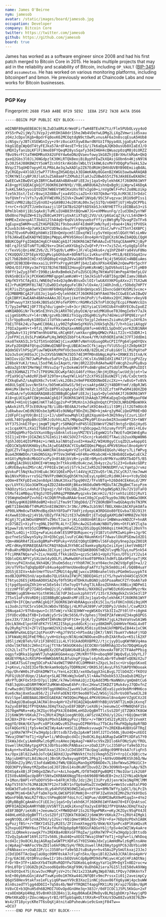 ```yaml
---
name: James O'Beirne
nym: jamesob
avatar: /static/images/board/jamesob.jpg
occupation: Developer
company: Bitcoin Core
twitter: https://twitter.com/jamesob
github: https://github.com/jamesob
board: true
---
```


James has worked as a software engineer since 2008 and had his first patch
merged to Bitcoin Core in 2015. He leads multiple projects that may aid in the
reliability and scalability of Bitcoin, including `OP_VAULT` ([BIP-345]) and
`assumeutxo`. He has worked on various monitoring platforms, including bitcoinperf
and bmon. He previously worked at Chaincode Labs and now works for Bitcoin
businesses.

[BIP-345]: https://github.com/bitcoin/bips/pull/1421#issuecomment-1452814811

---

### PGP Key

Fingerprint: `2688 F5A9 A4BE 0F29 5E92  1E8A 25F2 7A38 A47A D566`

```
-----BEGIN PGP PUBLIC KEY BLOCK-----

mQINBF89g6EBEAC9j9LZuD3a8RLKrWeUFirTwH4BTEuhK7tz/Fle5PUbOLvyy4oO
XYS5rPw2ijWy7i3VzpJjvHtDH3A0dr15heJWb4VDeYwLDMg2LiXgZVmwriid5xau
zO4zJcDpxlKgb+BpdrFq0oxK62MCOqtdgN9ctOwPLvnusAF6a3n8scqEsuA5HUb8
icNSgv/yJBTcXSEWGnIyy+z9rz8ucaXtXywE8wrdNYUzIf9pya4ULjgaEyA7vpCe
hkgG1EgCWpQdT4tyFEJka57ArdF4esET+9z1G/i7k6aDpAJQKbOusUb8XIaEdJ/O
uMQXIyfanibLKFlFi9moE0FYQeqM28ysSqafy3d4IH6H4cQWuazpOzqM8j0iORZZ
fBvU9srFCtaTHHDMRoXX42UF6Y4w6eDNzQVaevfowy1kG8ZhjEBrXHutkMaA+QkQ
qxeQ2Gbs3l0JiJ6NGdpzlK30KLRTQkBeoiBiByphFEwZkXQAsjGObn6n4KjsN9lN
Zv30JS4J88KBW2tYSoWfZcnhStkrAkG8xlWbLtV1k8WL6zxMnYVDQgPafkekL52w
NVqzI7SqUHD7opyHlXLPRbLAe3qJwXADlp2Z67EdRUHjDHVdUVBYB90EmiiqBdAL
ZyCRGEpv4XlGOJz5wP77lRngZHSAEdpLk3EGWeKANy8GGenB2XWGU3awUwARAQAB
tCRKYW1lcyBPJ0JlaXJuZSA8amFtZXMub2JlaXJuZUBwbS5tZT6JAk8EEwEKADkC
GwEECwkIBwQVCgkIBRYCAwEAAh4BAheAFiEEJoj1qaS+Dylekh6KJfJ6OKR61WYF
Al8+gpYCGQEACgkQJfJ6OKR61WYNYQ//YBLaNR8U6AZshnQxBg9jiLWgrwI46DqA
3ukKL5Ak5yyoiQtDZDX7W8EVtW0IKxUXsfB7xIgG9+i/nVgOWlF+Pol2o8NLUikp
fze5k3Sst/IsCrBswjXZd8Bufjxa4VOIsiaZG+XrXO7Qk0wrYQLXcMX3EJ3rDdzC
VofQVmfrvlVfs7yvBJFFWEVRk25IVk+ZkwW71NVp8/95C5Fvqzvac1R1U9dPIss1
2WdIsVM82iBpIIyEnUO2+pGA9BUJ4u20tAL00vJwjS1TQ/n6H8TjU7jHbyDCPPbi
trnrC+rb1PZTJzm9xVaazjilDFIATBzG2QFt6D5kbSJckNYHETTYzi0IBBaS3+iS
BPmlblmbVj1BiSqAx8jTuMCuIU4B83htBQnwW7JG+eXMMeunFq/zIud3DmZynYWF
Ubd8no79qUZW+61SyZ68CwH39YiyUxAtiXTqQj2VU/sX/p6GaCqZjk/cLS4nDW+5
HHMExZxUespAlT3b4U12lhA4qQr6qOVik9oyuebzFYfiyc8WtgMyTQvagPZoTFx6
1gEupxq5WKM+uzEZtHGPEBZ8if9sbouk6F4IdmHPJmN/hydj+0ae4+1NajtPVOSk
KJuxb3c66+dp7aKkIA2FCUD9widou/Pfrg9X9g9grur3SsC/wPrvZT5nYJ4XBPCj
F5bZfEvo6Pu0KEphbWVzIE8nQmVpcm5lIDxqYW1lcy5vYmVpcm5lQGdtYWlsLmNv
bT6JAkwEEwEKADYWIQQmiPWppL4PKV6SHool8no4pHrVZgUCXz6CWwIbAQQLCQgH
BBUKCQgFFgIDAQACHgECF4AACgkQJfJ6OKR61WZfWhAAuIvET6XqCEAmHPKJjByP
hBlrqJStSDToNfTLHB29x+vIKeCuHXYGbg2vZxQF+P/Y++7xi5ZvL+SyUgEplOfe
r/TexVGjQni4NCZV6/ZL7F5qU9/LeMR+jJF/4lq34ks6+/q1hPZ04Fra04VuF8No
CYKUQQUVJZF5EpkYQ2gMvipbOhbuK+8OhNfSic1vKkurdfRi+MtLB/6EE5Gq4Inv
b2l7bB2BdHICHIrX5SRQ8bpE+UgbZ8Vw186FbTMnFBoefAj4j5HS6UCn4NBEuAms
qHOY2E9B3DB+Vmxxai1L9YPYxPrgyHtGMfjb4zIaDsXPXo4XEWk2nQewP0r5pchY
hRD4/D3lFEKyv3m7YQ37BJh67B8Q32HoxgGYpHKsRnWQj3pDV6hoU11p+TJlyHB9
59Fft1wZyg3fHTrI99BziAnRxBm0ekZvFuZUSCQJRg7NtWaFOlWnPepAY0mfpLGV
OVASnBCExlkjPCKkWGVMNFqpgmlamKoWV+tjSmJkSubTvGBTI6gzQWlIamvJ8Bah
1HpfK5Y5CfAy83i/WNE0qTe4xQJqdWvBVuxDclOIrlwUAXVXKPGyAXxv2lTSX2wN
6IJrPuKQM5Mf8i7AE7iEw0DIxhp6guFelBk7vlOx4e/2J4OhJndLLr5Dbdq7HP7Y
HjR7isZStgpAGwrVZmVnNF60HUphbWVzIE8nQmVpcm5lIDxncGdAYXU5Mi5vcmc+
iQJMBBMBCgA2FiEEJoj1qaS+Dylekh6KJfJ6OKR61WYFAmU70eICGwEECwkIBwQV
CgkIBRYCAwEAAh4BAheAAAoJECXyejiketVm1PoP/ifv4bHxx2QYCJNNorv8eyV8
829PvwuyY3XtSU4kJBO5aSCRFofePXMYcrRGMRx5ZkTnPlOCOgTEcpiFMeWVcU2n
T/7py2ePNKIjOF77Eq7du/igmd+jv8+3crjN1YyiaCSlH9IUb4Yn8RYEC0uIpoEZ
eWKQABOGiNr7kcWSnE3hVs2kiARXT6CybyOiW/qradzMKUOueT0J0mgIe9xY7aJk
uijgmSbXMcuY+l4rcNN/gzvKbJ8KEzTn1qyzDGgH0iSyPo74EHeisF9PQ9Ezrynf
li5rVppBuo0yk18EQal1lUfkkcwm4vvCrmV/5ojpl2ekeesZsiuHvLOPjuJ4Y6Jn
FbEiTF6k24Lv7qwHCC00ALLLy90ZfgR4mSgYKUVsJV6k5qhZ6/7/h+h1aziAXqgV
JfQIa2geHV+t+9fzLjNFmvFRxXDqXaxoN0EgXAfu+m6VBILSpDnOCyorKZUB1NAH
2g9Qwkvt31j9YWTmn9hU4PALsRCqK0f/umYAxrgBHpQMW2cPAiLT22c+VZdDRJ+1
/2oFPXCzLOs5LPsWGKwPLHqJW9Q5IbbFt4/Koe4/YM/Xdh9ERIaYAC37FTJddDm1
nko8TmXA5IL3r52f5XSnGOSW2jCixuKNRfvNmYnUGuogORxCPIIfPg64lgmOYQVx
1KvFp2DXQR4fQtqu2G0WuQINBF8+gLUBEACmeICfkjaqycfVlUS5cg1tZk0p6KIF
AQdm5EVlhPSq1PluwTWQkkMzPHfVOcboxXXxKB/8ZDLmCzFu8iG6tlLlMiPqXteP
b2o3u5sHjK0SoJCj3v2XVSb5NN7HJ5D574E3MfM0n8bNgLHqFk+IRNKE351tnA/K
bW3IoviQz7N7JwMuPe0uz5aFU+ZyL1IDaCC/HCslXu5N8IdXIiM47Jf1tzgPVZzy
ZJ8bokYuKJ/tmuLl5odfWLGxIAqetLrUmj8R222DsRdAehwADTxWcgh2xuPGyBvp
w8UaZg5tNYIMeYWglYRVsuIqrTycDokeWz9fPsdmBrg8mCaTSdUlRTMvqRPuIDIt
Tq633GHNAZ17Tn7iTP8SM4JDCwKpfAOiG46fzYHasjNnjHjEKqylwcUdjbjot+lw
rPIaX9Cq7vA0zRF2b4F329Tm+sXwqYWlLkGftZcXfHS1E8uUWZFljV6/CxDctmtb
FZXkqEwhZ/sAq8UX6c7vtnKlvkL2O8s2n9mFP0XDDONeDEzc2Xz++/w8sG+Tv8Vk
m68ULSqOE1uvcNn5ktx/bO5mKaOXwSS/9djvcsaAtpdAK2jY4BDRYnmF/zBpRJWS
AH4iMxlBeYelZcIpRTZu1BPUlo2qAzy5alBCYARWts753ZCzftmFPwGM418OXZD0
Yu4DaA/efyGU6QARAQABiQI8BBgBCgAmFiEEJoj1qaS+Dylekh6KJfJ6OKR61WYF
Al8+gLUCGyAFCQWjmoAACgkQJfJ6OKR61WYE1hAAqb72MhKaEpqInQpXMRgaoF6W
hWhHJ+H1nUjSqWd/mKT7a6Igp2sP+P3MzKn1nJdkqOnQqtCPtDU3LNRbEMBoWXKk
yAAxkihTLfF3cE0Uknp7B/iiBbrBEdAAJte9wfiK9I4mxEiiltDMjilt2GTm0Uc0
Ju8kwbavCmEdN39Dsbe3pMU45s9UN6pF9DnZHiZNO+kjmArq3yM4CiQeGPR0E+BO
z2dFpFCsgYU9jBn1Iji+IJ/ubHTeowMqhlXIg02Xqumnb+h3H2h9oylCzurL1Enf
uddL7407pq0p80cG39RJcOzhhLAZ5/MNpGwZPKy0PlEnavbmIR3xombPY2X+tW8Y
UYf375JnkE7Fg+ijmqWTjHpPjrS8MAQFndP45lOZ8XWnVf2Ndl9ntg5rQbGjHydS
xc1cqaXKYLzXa1ITG8d3VtngGshykGV0K7rq5Ocpgw2/hSzsmyfVtPlzAVi+XL6v
n25RQqbMhzfQxSVXunVBgysb8nklo5ioyVMZ7EV1zEgmW21fxTWzEfuQH1WnEgRu
55I1jxEY0+jDIAZWiS7GImSi1t46CSOV27rG5cnjrka6d8IfTAwiib2uxXNpW8N6
fgShJdO14Q3SPR84z+irWdLkalN8tqIvxd3+HawXZ/WIHU0gyCCsqZD2Lw4appO1
nDD1CW3pNVUKHAbyiRuJAjwEGAEKACYCGyAWIQQmiPWppL4PKV6SHool8no4pHrV
ZgUCZTvT4gUJCb+6LAAKCRAl8no4pHrVZlofEACx66DbkEQGoh/46qrs7LifWPvg
Bua4ZKNWDOn/tAkDN5GXp/Pf5Ve3HFWE+6F4Ro+MXabcHE+k3B4b8QIeQwCuECkZ
mtGXtyMg9n8cMbGGYxzPy3n8tABjbVzR+iysOEr6MynSsNYMkYuz8RXTb4Df5/B5
XaNRgIAcDkUikDHCE+Wtmmp3nTtkksH8z0u4czwL3b4yzc2u/Si23+Gv8akcGDPz
LdRVE8wykoZMSrcAC/FP01Ev1WjoSjSTrkJxCJxR52UJ9KNUDMf/vLYqmtpJrvmz
gVokuPl5NqYAu3tHEuAc3KV1Q6ExPQvtl44VqjKZZXvQ5rlNLZSCyCRJ7/mx7mwH
Wa1NVxPO0svrro5G2fNVFPz0WH3GgQh5KYmJoEsyLnp8H1zRidHHJ4+o+Yc0y5bQ
oOOm+8TKFpDIvm2en8dpklGNuK3Xxa75pq90VZ/fFxVBTq+h26Dd4CEkKeLd/2MY
qv/LUYFXiSGo3GWTKug4ZD2Z48e46RjB6ax96OduOW9rMQUuTACZNgBmCTasyPzm
YAQOzytGcLn4ohd/Ihpxqjr/bFrEbLUQLZnGkc/hRiPvbgdWSpN3J9u72V1UTaFO
UlMxf4imMBqu/E9gSzYD5y6M4q2PRBWwMyqzxkv1WcnHJz/9Jrseh5ziEOJjRuY1
C95WqHeDmbPZvvhbIrkCDQRfPoBuARAArbxeCX0gJCpuQ7kyp9oJ8N/EmNGw38KK
f1NdGyqHK028RRdeBM2+8sUlZfmu9tT30gD8d/Z7YZ8ORdBHTnwQGbAqs9sTN3PK
qWET1I8mGNbfT4MuM15n8I8W2NYc3r3Nc/zMKwJLbS9UlfBELXHAn2ACKFpkOAfa
nP00LkMm0cwTkKMndBqzDkhY8FDaFY7UdYjzdyepLW3RDGUo80fEGvba73DJ913t
4sXww8338vq2j4V16/UDZyfFA762itE37wbNdDtjETxQqEgAXM1dW74MR8ZVe769
RCgXj7CyA3WOoXBM49TvZ96cTJac1rjKLCd48Un6RlBinr1HBWnavkNDZCF+hnAR
zcD7SBZ1+XiyFt+g9NLI9dfRL4LYrZJDhcAw2GIo0aW/NBUTy9Hs+OtFLWYZlq3a
W1pww7z8/mtb5zCDMMWqvUmVRgzHFwGZ2XqJDSiDpgG3060qsitH4CMigl20oV7n
Z6m7Lu4Qij+33Ig+wFaLmidxWlESSMFQURquec+yjV1B7ztohPKIwHipH+sJgr9C
quzfneSzSDwyn5ykyJX+Q3bCypLlvuFzCAW/RAumhKnSf7dwavlOkUPSEmw1d2D1
tQm+ANGRR4f2Eax8gBMaP+PDPuky+VUSEtQ0gtEBMOvlS6FubgVy9nep2qxZ0O1R
vMIrdKmy95MAEQEAAYkCPAQYAQoAJhYhBCaI9amkvg8pXpIeiiXyejiketVmBQJf
PoBuAhsMBQkFo5qAAAoJECXyejiketVm7hEQAKB0O6TmB2VlvqMb7GyLnuP5nk54
FfciRMATNQarw7+2ix/HaUQLffkki8dZo+qzzScSAh1+UpXzTGxs/DTGjzYJ2u14
5QbloQXLNPYCySXLUeS4yOOLFLiMwHwU6Fotko0T0PRkklhdHfLQAx9PhrpxTjMX
S9znvyP4IXndaL9kh4QK/3huOm5doz/rYhbR7HC3ceY04echn2W2VdpFg03+wJ/2
iH/oTVFbxTqDqQp8DFs84ua4go0YmnUUeeBogFaATYz7g3k5m8Oiz4l/bQ8B4uaY
ZOS5jE3IVx+AdntHeYTUsnTZMU1t4gyNEjwxcu1R9BnahelVdszPGm9mSuuypkT4
msdBJQUPRG5nU/aqx8aBo7QLUSkXaIFWjPC3BDEQ4GztiCYS/hywVsO4A5CqS5CM
IT6tyo26ESjkRbmAO0XSAZ4yf0fh5Rz4TDHkXuBGNOjubSPoaaRmCFZfrOoA67a9
Sjtpgd5poUqZXh1HreCbEeS4slV5e7oyQYfuhgT3LkBzoZGhHAncX0BixjNDPmS1
zzzzmPf8lqP27IAbS+OmQ2ijC/v80DruCNn6i/NXX0GIyaYWO3zKdGnmxOMyzrNx
TBDWHjugB5N+mxYGsthK96iSE7dPJm1uxkzphXtVf/13SrXJkNgdkkZsSk5e3lIP
2T5xS1oFs9VoRD0jiQI8BBgBCgAmAhsMFiEEJoj1qaS+Dylekh6KJfJ6OKR61WYF
AmU70+IFCQm/unMACgkQJfJ6OKR61WY4bRAAguxsEKi5C1u/SsF8KCnOUGi9qiKM
si3odnJzYUC5rxS04JXcWbOv7B5Qpj/4LM7uHJ89P/xP2ODPyJ/Uk0sl/CswM2X3
26Nuqa4Jr97h8xqwu+Ic35TeWjrxYACQ3HWY+egWSKOsYSb3IIuZFt0ltF+i0gH4
j5YUDcvDBa3fXB+IvOaNjy5rSv1Nc56S6/Fv3phesjTOmEPZAfeWsHZ34xg6QPGS
pexJ3X/7JA3rZjqv0D4TIHhUNcQFUFtCH+jbjK/ly2SR6k7jgLk29aVaVswSA1W6
20cLN3HxElpotHFdFK7YSlMI2I5kpLpsddGcKjcxcyd8KDHPLQ4HHVefKmGL4x0T
6y2RyRg7t9J+ZFlVIbpnWd2VX2sb+WLi4W9LR50isyO3mA1kFMBPEwIB44x1xC9K
NsHW9FwXmLQ3pt2qtPonXPr+RgJf9VSC+hP5xdAzjDK7/lN9l7bumY7vN4oFjYGD
i3FkWaNj0QJFmEfMbi/yvH+UzkqzcNlNinWJNOOuexDhsdhIXAtRxGv+K5il62XF
105ljzWzBTeh/GFz1F38hOI1iL4LYl91kAdORXBPR2//tjcjyyD1uqKWYNKVq4ma
shOxl5Kf60Jc2Hhn1YiqjTtYAr5KkUOK4dujECOCNVrS6RRhAg3Iv5o7DQqHGayQ
CCh2LlxITsfT3yC5Ag0EXz2EFwEQAKU64B1AjEcRMhzXmveAxT0F2CTFAAePPbig
oqgsfxQRka1GgnWVTJyhqAGKGGm4xup/2M/KRYfFO+oboq90F1WpQvEyLSOyYLJ7
6KdEYFMpk2cRXSP0+H9WKbbNfALBfuUnpPjUgwls4yhdLmbr9Tu9mBfxQENzX2u7
ol1WEATSuG7zmg5DCoPxA74a9WIT9NhFdCLDMMH4tsZXpzL3oIsc+UrsQqoSKxeE
2+pKnvL/oZdI3IefBcNnkam9oQp5y7DDRNzHCrOK0SJdjAvyLFhS7UAPDYNOooak
/bp/OhrWH0sJFxDhkDMW7tx/YenLe2CB3/xeXOwSqgX3nLBvgL7IlbO4ZCrfKOtU
PUFGjUb3FdUqe/21Aatq+SLAE7RKxWq3vGmFL5l+AAw7hDobk53JZeaQub1MQ2yr
aRrPfLQKFOx5tDrD7pil1QNC/k7HwlHVmAiQjzIXpAdd3MbrNaNNUn/gmQm8tCu6
fkBl3qU4saDSRMfMKHfZuMKWn4DewE4hPr/8vc2HxwtZ5KDZ71Muk4vyJ7QDxfnZ
ErwRwzdH1TDR3ENOtO9TqgX0NOXoZ1wvHVJuKio9GbmCdEvaSiyek9o6MrHMH6co
Kue6cNaj8xm5au856/ZjiFehFaOEN1YDt9eo08TCwZ/WSGjlGJhrUsO8TwadJL28
6VzlSpelABEBAAGJBHIEGAEKACYWIQQmiPWppL4PKV6SHool8no4pHrVZgUCXz2E
FwIbAgUJBaOagAJACRAl8no4pHrVZsF0IAQZAQoAHRYhBBjUVSNTT2LmQkiKxnqT
Xa2yxE8FBQJfPYQXAAoJEHqTXa2yxE8F3BQP/ieXd6j+Jeeumw1C+FMW8Qh6F1Ss
2G70gmPNRx+eKyJKZGyc95qPX4JE040HLeHSDzQgBHTTlcSsSZOfjETZQKkTK8GW
2Jj6mW3MrV6KukZ7+s2RUt4IMgk1oegNtOQLcAFSzVAZXhU/y12Gv/r6QiQmet9R
bXJBX+ZF8r+Fa+76Dp9zPOxhIA8KqyPozjfBSr+/+TBKYI452IyR2ES/ZF1VxmXt
mggYO/0kW/6X7pnPcx8PlKsWQvzR52hxpuOIPRHY6uz7TbCAsfHuFKQpbp8pRfBD
GsFAQGoY61jfpSv4eCWZlWy4aAremSC1LQRmeksvuwgk7Yv2REKBa4UBXsGFTRqI
w/jpXRm7W7P+CFw3Hgdp1cBttsdb7ZvQy2pAxWf169tJ2TIv560LjBuU4Q+uXEOI
TWvajOhWfYeT1j+UgFw+li/WhDoqbcd4Icj9o8CKL8qiAGRapIwGWTPtXDFaS7Y0
ISkWaJdxCyiAmHdRwlz6gMlnsAHeojWpAag7+WAFocV9xZDIlo6kFONzSyH/fROL
UswellR420AytpgXPC6JdbYbio90cPANbaxcx+zOaDJ2P/icJ358Forfa9e5DJtu
BsAyn+hv45Au2PySmUlkxaj23JeJiCDd1D6TTAcQaglaU8gc09MF0skA7cFiqFn5
kx/OpxiBl822wkbJoTcQAIADXdJJpvPNNVktCYo3iVkmgh5ZSY+Yrp1Cx3Q8jctw
3ApjubH0YqtL8diNoz4jJBnSR/Dw9ayug0YDPL2P6g3j+AX9vUO0mMEXSh36Q/Nw
TQS0OnZJy1MV/I3oFdaWEHb2fWN/EBGGyManOgXPDB6D0x7L18ofWxwS2MkU1C3+
OQO3KPYy9kmytMZpdbeioEJO72BsG14sdKuNfIbuvDZ/ZKv3O9NVb+ge7uAp/9Zh
M34Sq4x4BjJFIH0gxQZWuTur+AcLhoqwML/Df8TmQEPgwBQMIt7No1Uar1zk2G8F
EI5V8vA8HQacUp8RYt5NtwIKRBAK6NqgT0znb6960BYW6dEB+2nz3J2YNiaQk9pW
J+1Mon/BAPl+VfoDOYV50++b4FRjK7db/JdzjZHjI3iPryOJjenrWJe1NqFMClMM
KApTV3t07n76JMA1B2N7P12n73dKY1nfQp9aHSwZCVeQW8SCe+WeS5cvAdtalP9O
9dGW3dTudn5zWs96ec0Ly64hFUSENS0WIZaGyv6YtUw+8MkTWfYyJpDCl/bLPcIh
sNqW7Mjm6+DA7yFfaDm7qx9LGWC6P59lMmNj0+rdf9FJZwXVm3E2MnZ9zYk9YDoS
WQonF96B/WaLRZfYBzcthPmqBG9FfdoLYcC/AQPue/dU0MI8wRX9eM1qqIn+4Ye2
iQRyBBgBCgAmAhsCFiEEJoj1qaS+Dylekh6KJfJ6OKR61WYFAmU70+EFCQnAtsoC
QMF0IAQZAQoAHRYhBBjUVSNTT2LmQkiKxnqTXa2yxE8FBQJfPYQXAAoJEHqTXa2y
xE8F3BQP/ieXd6j+Jeeumw1C+FMW8Qh6F1Ss2G70gmPNRx+eKyJKZGyc95qPX4JE
040HLeHSDzQgBHTTlcSsSZOfjETZQKkTK8GW2Jj6mW3MrV6KukZ7+s2RUt4IMgk1
oegNtOQLcAFSzVAZXhU/y12Gv/r6QiQmet9RbXJBX+ZF8r+Fa+76Dp9zPOxhIA8K
qyPozjfBSr+/+TBKYI452IyR2ES/ZF1VxmXtmggYO/0kW/6X7pnPcx8PlKsWQvzR
52hxpuOIPRHY6uz7TbCAsfHuFKQpbp8pRfBDGsFAQGoY61jfpSv4eCWZlWy4aAre
mSC1LQRmeksvuwgk7Yv2REKBa4UBXsGFTRqIw/jpXRm7W7P+CFw3Hgdp1cBttsdb
7ZvQy2pAxWf169tJ2TIv560LjBuU4Q+uXEOITWvajOhWfYeT1j+UgFw+li/WhDoq
bcd4Icj9o8CKL8qiAGRapIwGWTPtXDFaS7Y0ISkWaJdxCyiAmHdRwlz6gMlnsAHe
ojWpAag7+WAFocV9xZDIlo6kFONzSyH/fROLUswellR420AytpgXPC6JdbYbio90
cPANbaxcx+zOaDJ2P/icJ358Forfa9e5DJtuBsAyn+hv45Au2PySmUlkxaj23JeJ
iCDd1D6TTAcQaglaU8gc09MF0skA7cFiqFn5kx/OpxiBl822wkbJCRAl8no4pHrV
Zrg/EAC8E/QtDRVuzdew1Ir10scbEQVokCdpBp0M39dsPWiywc4CpOjHFzAQtNaj
FrDrYB+3TF+iAOnXYb4TkURvRQDYFw7GOKebLqdnKgyYaY1q3M+DgYIn0D2roc+w
F9nL0TQr1lOG0ZbjKZsood6Qa9bv5KqF99K/8uDhOA2iera7G15l3zE50dvA9XWg
e9JkOtQx47SjXcwv3vcMRqPjsV+2tc7HJ1x233AaMg3Wp87A8LtPQvy7d9K4nYxT
knE+86ybHuGGnjAVwFTxwKyo0o1H7Kkw44GJNfQBtv9mcPrssxIi01j2aveimpCy
Q6gV58Hev9takfxe1eFLyiq6PawoYV9cB3XazIinNCjduav86fXg6yaWj4pcbuWW
Aln0szedTYlgg4dD0II+7q58s4b/NmFYTRQNIT4apgFMX1iMzjKrxp27bSBn/8pM
hV8vCE+b3QhuH5dh6B2MOI7UOvOpdGnUHe3q+383Jr/0dFICOC1J5PL5KkGu+2xF
+za8EmbKpU4NqL95vBnKh1D2B4sj1L4qyB0AaEAIMeDyvBLMq1gbDKrp74wyjqPD
OMetKKaDDjrZUxcnWpxytrBI/0TSpbSqmOLttRXsR+UTX4zV3Ow88Zva93E76ZN+
Ws4z3T18ycycKRe7T6sOqXjAtnitaDPuheuWvie9cGxmjF04Tw==
=DCU7
-----END PGP PUBLIC KEY BLOCK-----
```
